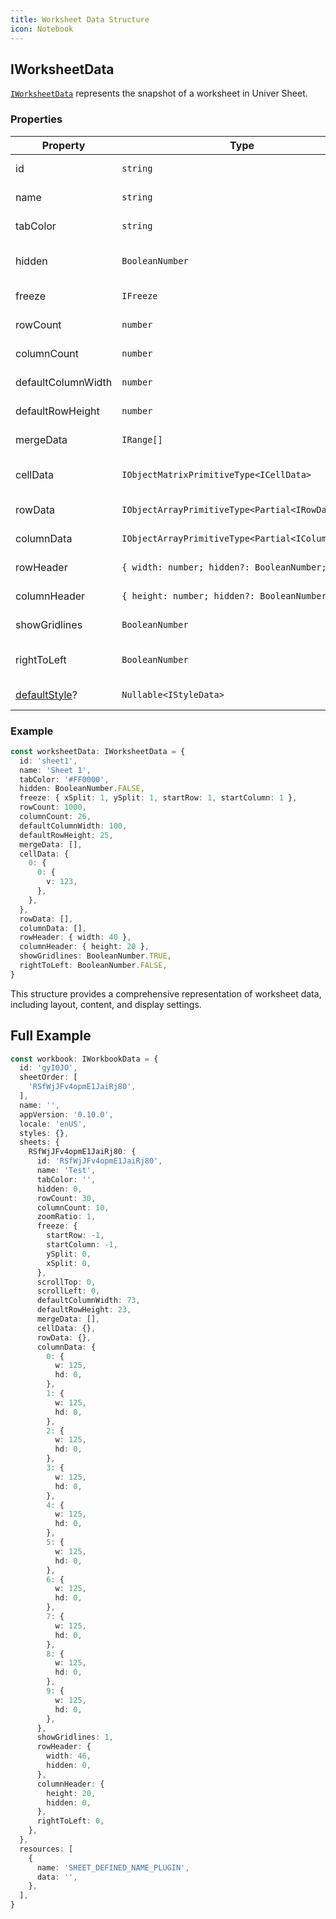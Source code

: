 ```yaml
---
title: Worksheet Data Structure
icon: Notebook
---
```


## IWorksheetData

[`IWorksheetData`](https://reference.univer.ai/en-US/interfaces/IWorksheetData) represents the snapshot of a worksheet in Univer Sheet.

### Properties

| Property | Type | Description |
|----------|------|-------------|
| id | `string` | Unique identifier for the worksheet. |
| name | `string` | Name of the worksheet. |
| tabColor | `string` | Color of the worksheet tab. |
| hidden | `BooleanNumber` | Whether the sheet is hidden. Default: `BooleanNumber.FALSE`. |
| freeze | `IFreeze` | Freeze pane settings. |
| rowCount | `number` | Total number of rows. |
| columnCount | `number` | Total number of columns. |
| defaultColumnWidth | `number` | Default width for columns, unit `px`. |
| defaultRowHeight | `number` | Default height for rows, unit `px`. |
| mergeData | `IRange[]` | Array of merged cell ranges. |
| cellData | `IObjectMatrixPrimitiveType<ICellData>` | Matrix of cell contents. [More details.](/guides/sheets/model/cell-data) |
| rowData | `IObjectArrayPrimitiveType<Partial<IRowData>>` | Array of row data objects. |
| columnData | `IObjectArrayPrimitiveType<Partial<IColumnData>>` | Array of column data objects. |
| rowHeader | `{ width: number; hidden?: BooleanNumber; }` | Row header configuration. |
| columnHeader | `{ height: number; hidden?: BooleanNumber; }` | Column header configuration. |
| showGridlines | `BooleanNumber` | Whether gridlines are visible. |
| rightToLeft | `BooleanNumber` | Whether the worksheet is in right-to-left mode. |
| [defaultStyle](/guides/sheets/features/core/default-style)? | `Nullable<IStyleData>` | The default style of worksheet|

### Example

```typescript
const worksheetData: IWorksheetData = {
  id: 'sheet1',
  name: 'Sheet 1',
  tabColor: '#FF0000',
  hidden: BooleanNumber.FALSE,
  freeze: { xSplit: 1, ySplit: 1, startRow: 1, startColumn: 1 },
  rowCount: 1000,
  columnCount: 26,
  defaultColumnWidth: 100,
  defaultRowHeight: 25,
  mergeData: [],
  cellData: {
    0: {
      0: {
        v: 123,
      },
    },
  },
  rowData: [],
  columnData: [],
  rowHeader: { width: 40 },
  columnHeader: { height: 20 },
  showGridlines: BooleanNumber.TRUE,
  rightToLeft: BooleanNumber.FALSE,
}
```

This structure provides a comprehensive representation of worksheet data, including layout, content, and display settings.

## Full Example

```typescript
const workbook: IWorkbookData = {
  id: 'gyI0JO',
  sheetOrder: [
    'RSfWjJFv4opmE1JaiRj80',
  ],
  name: '',
  appVersion: '0.10.0',
  locale: 'enUS',
  styles: {},
  sheets: {
    RSfWjJFv4opmE1JaiRj80: {
      id: 'RSfWjJFv4opmE1JaiRj80',
      name: 'Test',
      tabColor: '',
      hidden: 0,
      rowCount: 30,
      columnCount: 10,
      zoomRatio: 1,
      freeze: {
        startRow: -1,
        startColumn: -1,
        ySplit: 0,
        xSplit: 0,
      },
      scrollTop: 0,
      scrollLeft: 0,
      defaultColumnWidth: 73,
      defaultRowHeight: 23,
      mergeData: [],
      cellData: {},
      rowData: {},
      columnData: {
        0: {
          w: 125,
          hd: 0,
        },
        1: {
          w: 125,
          hd: 0,
        },
        2: {
          w: 125,
          hd: 0,
        },
        3: {
          w: 125,
          hd: 0,
        },
        4: {
          w: 125,
          hd: 0,
        },
        5: {
          w: 125,
          hd: 0,
        },
        6: {
          w: 125,
          hd: 0,
        },
        7: {
          w: 125,
          hd: 0,
        },
        8: {
          w: 125,
          hd: 0,
        },
        9: {
          w: 125,
          hd: 0,
        },
      },
      showGridlines: 1,
      rowHeader: {
        width: 46,
        hidden: 0,
      },
      columnHeader: {
        height: 20,
        hidden: 0,
      },
      rightToLeft: 0,
    },
  },
  resources: [
    {
      name: 'SHEET_DEFINED_NAME_PLUGIN',
      data: '',
    },
  ],
}
```
